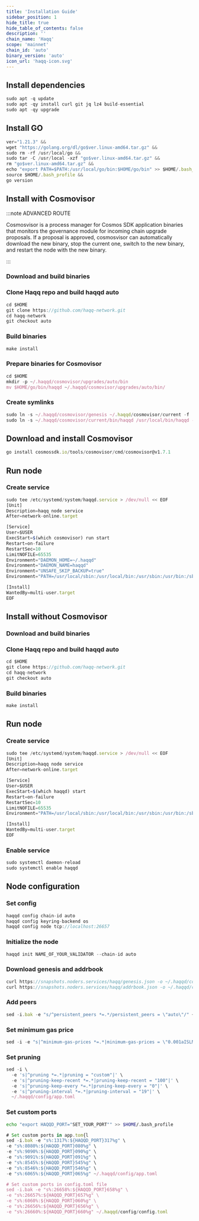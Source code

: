 ```yaml
---
title: 'Installation Guide'
sidebar_position: 1
hide_title: true
hide_table_of_contents: false
description: ''
chain_name: 'Haqq'
scope: 'mainnet'
chain_id: 'auto'
binary_version: 'auto'
icon_url: 'haqq-icon.svg'
---
```



<PageTitle
  iconUrl="img/haqq-icon.svg"
  title="Haqq Installation Guide"
  chainId="auto"
  version="auto"
/>

## Install dependencies

```js
sudo apt -q update
sudo apt -qy install curl git jq lz4 build-essential
sudo apt -qy upgrade
```

## Install GO

```js
ver="1.21.3" &&
wget "https://golang.org/dl/go$ver.linux-amd64.tar.gz" &&
sudo rm -rf /usr/local/go &&
sudo tar -C /usr/local -xzf "go$ver.linux-amd64.tar.gz" &&
rm "go$ver.linux-amd64.tar.gz" &&
echo "export PATH=$PATH:/usr/local/go/bin:$HOME/go/bin" >> $HOME/.bash_profile &&
source $HOME/.bash_profile &&
go version
```

## Install with Cosmovisor

:::note ADVANCED ROUTE

Cosmosvisor is a process manager for Cosmos SDK application binaries that monitors the governance module for incoming chain upgrade proposals. If a proposal is approved, cosmosvisor can automatically download the new binary, stop the current one, switch to the new binary, and restart the node with the new binary.

:::

### Download and build binaries

### Clone Haqq repo and build haqqd auto

```js
cd $HOME
git clone https://github.com/haqq-network.git
cd haqq-network
git checkout auto
```

### Build binaries

```js
make install
```

### Prepare binaries for Cosmovisor

```js
cd $HOME
mkdir -p ~/.haqqd/cosmovisor/upgrades/auto/bin
mv $HOME/go/bin/haqqd ~/.haqqd/cosmovisor/upgrades/auto/bin/
```

### Create symlinks

```js
sudo ln -s ~/.haqqd/cosmovisor/genesis ~/.haqqd/cosmovisor/current -f
sudo ln -s ~/.haqqd/cosmovisor/current/bin/haqqd /usr/local/bin/haqqd -f
```

## Download and install Cosmovisor

```js
go install cosmossdk.io/tools/cosmovisor/cmd/cosmovisor@v1.7.1
```

## Run node

### Create service

```js
sudo tee /etc/systemd/system/haqqd.service > /dev/null << EOF
[Unit]
Description=haqq node service
After=network-online.target

[Service]
User=$USER
ExecStart=$(which cosmovisor) run start
Restart=on-failure
RestartSec=10
LimitNOFILE=65535
Environment="DAEMON_HOME=~/.haqqd"
Environment="DAEMON_NAME=haqqd"
Environment="UNSAFE_SKIP_BACKUP=true"
Environment="PATH=/usr/local/sbin:/usr/local/bin:/usr/sbin:/usr/bin:/sbin:/bin:/usr/games:/usr/local/games:/snap/bin:~/.haqqd/cosmovisor/current/bin"

[Install]
WantedBy=multi-user.target
EOF
```

## Install without Cosmovisor

### Download and build binaries

### Clone Haqq repo and build haqqd auto

```js
cd $HOME
git clone https://github.com/haqq-network.git
cd haqq-network
git checkout auto
```

### Build binaries

```js
make install
```

## Run node

### Create service

```js
sudo tee /etc/systemd/system/haqqd.service > /dev/null << EOF
[Unit]
Description=haqq node service
After=network-online.target

[Service]
User=$USER
ExecStart=$(which haqqd) start
Restart=on-failure
RestartSec=10
LimitNOFILE=65535
Environment="PATH=/usr/local/sbin:/usr/local/bin:/usr/sbin:/usr/bin:/sbin:/bin:/usr/games:/usr/local/games:/snap/bin"

[Install]
WantedBy=multi-user.target
EOF
```

### Enable service

```js
sudo systemctl daemon-reload
sudo systemctl enable haqqd
```

## Node configuration

### Set config

```js
haqqd config chain-id auto
haqqd config keyring-backend os
haqqd config node tcp://localhost:26657
```

### Initialize the node

```js
haqqd init NAME_OF_YOUR_VALIDATOR --chain-id auto
```

### Download genesis and addrbook

```js
curl https://snapshots.noders.services/haqq/genesis.json -o ~/.haqqd/config/genesis.json
curl https://snapshots.noders.services/haqq/addrbook.json -o ~/.haqqd/config/addrbook.json
```

### Add peers

```js
sed -i.bak -e "s/^persistent_peers *=.*/persistent_peers = \"auto\"/" ~/.haqqd/config/config.toml
```

### Set minimum gas price

```js
sed -i -e "s|^minimum-gas-prices *=.*|minimum-gas-prices = \"0.001aISLM\"|" ~/.haqqd/config/app.toml
```

### Set pruning

```js
sed -i \
  -e 's|^pruning *=.*|pruning = "custom"|' \
  -e 's|^pruning-keep-recent *=.*|pruning-keep-recent = "100"|' \
  -e 's|^pruning-keep-every *=.*|pruning-keep-every = "0"|' \
  -e 's|^pruning-interval *=.*|pruning-interval = "19"|' \
  ~/.haqqd/config/app.toml
```

### Set custom ports

```bash
echo "export HAQQD_PORT="SET_YOUR_PORT"" >> $HOME/.bash_profile
```

```js
# Set custom ports in app.tom{l
sed -i.bak -e "s%:1317%:${HAQQD_PORT}317%g" \
-e "s%:8080%:${HAQQD_PORT}080%g" \
-e "s%:9090%:${HAQQD_PORT}090%g" \
-e "s%:9091%:${HAQQD_PORT}091%g" \
-e "s%:8545%:${HAQQD_PORT}545%g" \
-e "s%:8546%:${HAQQD_PORT}546%g" \
-e "s%:6065%:${HAQQD_PORT}065%g" ~/.haqqd/config/app.toml

# Set custom ports in config.toml file
sed -i.bak -e "s%:26658%:${HAQQD_PORT}658%g" \
-e "s%:26657%:${HAQQD_PORT}657%g" \
-e "s%:6060%:${HAQQD_PORT}060%g" \
-e "s%:26656%:${HAQQD_PORT}656%g" \
-e "s%:26660%:${HAQQD_PORT}660%g" ~/.haqqd/config/config.toml
```